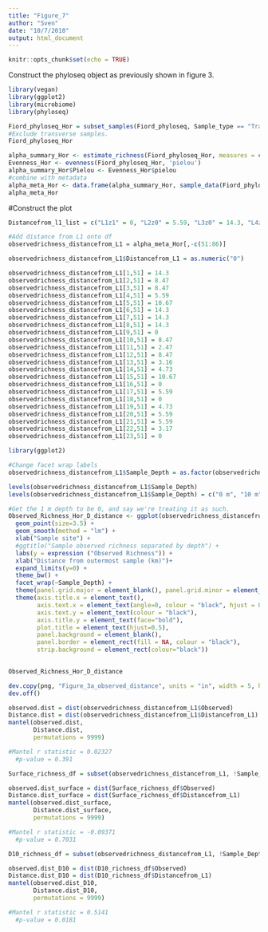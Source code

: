 ```yaml
---
title: "Figure_7"
author: "Sven"
date: "10/7/2018"
output: html_document
---
```


```r
knitr::opts_chunk$set(echo = TRUE)
```
Construct the phyloseq object as previously shown in figure 3.
```r
library(vegan)
library(ggplot2)
library(microbiome)
library(phyloseq)
```
```r

Fiord_phyloseq_Hor = subset_samples(Fiord_phyloseq, Sample_type == "Transverse" & !Sample_Depth == "40" & !Sample_Depth == "100" & !Sample_Depth == "200" & !Sample_Depth == "360")
#Exclude transverse samples.
Fiord_phyloseq_Hor
```
```r

alpha_summary_Hor <- estimate_richness(Fiord_phyloseq_Hor, measures = c("Observed", "Shannon"))
Evenness_Hor <- evenness(Fiord_phyloseq_Hor, 'pielou')
alpha_summary_Hor$Pielou <- Evenness_Hor$pielou
#combine with metadata
alpha_meta_Hor <- data.frame(alpha_summary_Hor, sample_data(Fiord_phyloseq_Hor))
alpha_meta_Hor
```
#Construct the plot
```r
Distancefrom_l1_list = c("L1z1" = 0, "L2z0" = 5.59, "L3z0" = 14.3, "L4z0" = 10.67, "L5z0" = 8.47, "L6z0" = 4.73, "L7z0" = 3.16, "L8z0" = 2.47)

#Add distance from L1 onto df
observedrichness_distancefrom_L1 = alpha_meta_Hor[,-c(51:86)]

observedrichness_distancefrom_L1$Distancefrom_L1 = as.numeric("0")

observedrichness_distancefrom_L1[1,51] = 14.3
observedrichness_distancefrom_L1[2,51] = 8.47
observedrichness_distancefrom_L1[3,51] = 8.47
observedrichness_distancefrom_L1[4,51] = 5.59
observedrichness_distancefrom_L1[5,51] = 10.67
observedrichness_distancefrom_L1[6,51] = 14.3
observedrichness_distancefrom_L1[7,51] = 14.3
observedrichness_distancefrom_L1[8,51] = 14.3
observedrichness_distancefrom_L1[9,51] = 0
observedrichness_distancefrom_L1[10,51] = 8.47
observedrichness_distancefrom_L1[11,51] = 2.47
observedrichness_distancefrom_L1[12,51] = 8.47
observedrichness_distancefrom_L1[13,51] = 3.16
observedrichness_distancefrom_L1[14,51] = 4.73
observedrichness_distancefrom_L1[15,51] = 10.67
observedrichness_distancefrom_L1[16,51] = 0
observedrichness_distancefrom_L1[17,51] = 5.59
observedrichness_distancefrom_L1[18,51] = 0
observedrichness_distancefrom_L1[19,51] = 4.73
observedrichness_distancefrom_L1[20,51] = 5.59
observedrichness_distancefrom_L1[21,51] = 5.59
observedrichness_distancefrom_L1[22,51] = 3.17
observedrichness_distancefrom_L1[23,51] = 0

library(ggplot2)

#Change facet wrap labels
observedrichness_distancefrom_L1$Sample_Depth = as.factor(observedrichness_distancefrom_L1$Sample_Depth)

levels(observedrichness_distancefrom_L1$Sample_Depth)
levels(observedrichness_distancefrom_L1$Sample_Depth) = c("0 m", "10 m")

#Get the 1 m depth to be 0, and say we're treating it as such.
Observed_Richness_Hor_D_distance <- ggplot(observedrichness_distancefrom_L1, aes(x=Distancefrom_L1, y=Observed)) + 
  geom_point(size=3.5) +
  geom_smooth(method = "lm") +         
  xlab("Sample site") +
  #ggtitle("Sample observed richness separated by depth") +
  labs(y = expression ("Observed Richness")) +
  xlab("Distance from outermost sample (km)")+
  expand_limits(y=0) +                        
  theme_bw() +
  facet_wrap(~Sample_Depth) +
  theme(panel.grid.major = element_blank(), panel.grid.minor = element_blank()) +
  theme(axis.title.x = element_text(),
        axis.text.x = element_text(angle=0, colour = "black", hjust = 0.5), 
        axis.text.y = element_text(colour = "black"),
        axis.title.y = element_text(face="bold"),
        plot.title = element_text(hjust=0.5),
        panel.background = element_blank(),
        panel.border = element_rect(fill = NA, colour = "black"),
        strip.background = element_rect(colour="black"))
  

Observed_Richness_Hor_D_distance

dev.copy(png, "Figure_3a_observed_distance", units = "in", width = 5, height = 4, res = 500)
dev.off()

```
```r
observed.dist = dist(observedrichness_distancefrom_L1$Observed)
Distance.dist = dist(observedrichness_distancefrom_L1$Distancefrom_L1)
mantel(observed.dist,
       Distance.dist,
       permutations = 9999)

#Mantel r statistic = 0.02327
  #p-value = 0.391

```
```r

Surface_richness_df = subset(observedrichness_distancefrom_L1, !Sample_Depth == "10")

observed.dist_surface = dist(Surface_richness_df$Observed)
Distance.dist_surface = dist(Surface_richness_df$Distancefrom_L1)
mantel(observed.dist_surface,
       Distance.dist_surface,
       permutations = 9999)

#Mantel r statistic = -0.09371
  #p-value = 0.7031

```
```r

D10_richness_df = subset(observedrichness_distancefrom_L1, !Sample_Depth == "0")

observed.dist_D10 = dist(D10_richness_df$Observed)
Distance.dist_D10 = dist(D10_richness_df$Distancefrom_L1)
mantel(observed.dist_D10,
       Distance.dist_D10,
       permutations = 9999)

#Mantel r statistic = 0.5141
  #p-value = 0.0181

```
